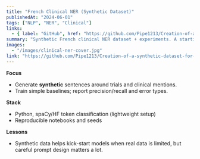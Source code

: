 ```yaml
---
title: "French Clinical NER (Synthetic Dataset)"
publishedAt: "2024-06-01"
tags: ["NLP", "NER", "Clinical"]
links:
  - { label: "GitHub", href: "https://github.com/Pipe1213/Creation-of-a-synthetic-dataset-for-French-NER-in-clinical-trial-texts" }
summary: "Synthetic French clinical NER dataset + experiments. A starting point for entity extraction in trial texts."
images:
  - "/images/clinical-ner-cover.jpg"
link: "https://github.com/Pipe1213/Creation-of-a-synthetic-dataset-for-French-NER-in-clinical-trial-texts"
---
```


**Focus**
- Generate **synthetic** sentences around trials and clinical mentions.
- Train simple baselines; report precision/recall and error types.

**Stack**
- Python, spaCy/HF token classification (lightweight setup)
- Reproducible notebooks and seeds

**Lessons**
- Synthetic data helps kick-start models when real data is limited, but careful prompt design matters a lot.
